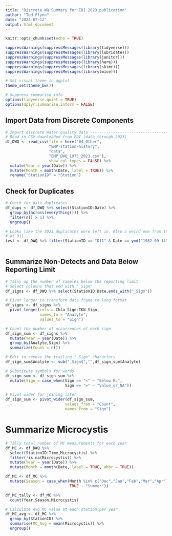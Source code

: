 ```yaml
---
title: "Discrete WQ Summary for EDI 2023 publication"
author: "Ted Flynn"
date: "2024-07-12"
output: html_document
---
```


```r
knitr::opts_chunk$set(echo = TRUE)

suppressWarnings(suppressMessages(library(tidyverse)))
suppressWarnings(suppressMessages(library(lubridate)))
suppressWarnings(suppressMessages(library(janitor)))
suppressWarnings(suppressMessages(library(here)))
suppressWarnings(suppressMessages(library(skimr)))
suppressWarnings(suppressMessages(library(mice)))

# Set visual theme in ggplot
theme_set(theme_bw())

# Suppress summarise info
options(tidyverse.quiet = TRUE)
options(dplyr.summarise.inform = FALSE)

```

## Import Data from Discrete Components
```r
# Import discrete Water quality data -------------------------------------------
# Read in CSV downloaded from EDI (data through 2023)
df_DWQ <- read_csv(file = here("04_Other",
                   "EMP-station-history",
                   "data",
                   "EMP_DWQ_1975_2023.csv"),
                   show_col_types = FALSE) %>% 
  mutate(Year = year(Date)) %>% 
  mutate(Month = month(Date, label = TRUE)) %>% 
  rename("StationID" = "Station")

```

## Check for Duplicates
```r
# Check for date duplicates
df_dups <- df_DWQ %>% select(StationID:Date) %>% 
  group_by(across(everything())) %>%
  filter(n() > 1) %>%
  ungroup()

# Looks like the 2023 duplicates were left in. Also a weird one from 1982-09-14
# at D11. 
test <- df_DWQ %>% filter(StationID == "D11" & Date == ymd("1982-09-14"))
  
```


## Summarize Non-Detects and Data Below Reporting Limit
```r
# Tally up the number of samples below the reporting limit
# Select columns that end with "_Sign"
df_signs <- df_DWQ %>% select(StationID:Date,ends_with("_Sign"))

# Pivot longer to transform data frame to long format
df_signs <- df_signs %>%
  pivot_longer(cols = Chla_Sign:TKN_Sign, 
               names_to = "Analyte", 
               values_to = "Sign")

# Count the number of occurrences of each sign
df_sign_sum <- df_signs %>%
  mutate(Year = year(Date)) %>% 
  group_by(Analyte,Sign) %>%
  summarize(Count = n())

# Edit to remove the trailing "_Sign" characters
df_sign_sum$Analyte <- sub("_Sign$","",df_sign_sum$Analyte)

# Substitute symbols for words
df_sign_sum <- df_sign_sum %>% 
  mutate(Sign = case_when(Sign == "<" ~ "Below RL",
                          Sign == "=" ~ "Value_or_NA"))

# Pivot wider for joining later
df_sign_sum <- pivot_wider(df_sign_sum,
                          values_from = "Count",
                          names_from = "Sign")

```

# Summarize Microcystis
```r
# Tally total number of MC measurements for each year
df_MC <- df_DWQ %>% 
  select(StationID:Time,Microcystis) %>% 
  filter(!is.na(Microcystis)) %>% 
  mutate(Year = year(Date)) %>% 
  mutate(Month = month(Date, label = TRUE, abbr = TRUE))

df_MC <- df_MC %>% 
  mutate(Season = case_when(Month %in% c("Dec","Jan","Feb","Mar","Apr") ~ "Winter",
                            TRUE ~ "Summer"))

df_MC_tally <- df_MC %>% 
  count(Year,Season,Microcystis)

# Calculate Avg MC value at each station per year
df_MC_avg <- df_MC %>% 
  group_by(StationID) %>% 
  summarise(MC_Avg = mean(Microcystis)) %>% 
  ungroup()

```

